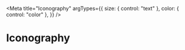 

<Meta
  title="Iconography"
  argTypes={{
    size: { control: "text" },
    color: { control: "color" },
  }}
/>

# Iconography

<IconGallery>
  <IconItem>
    <MumbleIcon size="48" />
  </IconItem>
  <IconItem>
    <HeartOutlineIcon size="48" />
  </IconItem>
  <IconItem>
    <HeartIcon size="48" />
  </IconItem>
  <IconItem>
    <ChatOutlineIcon size="48" />
  </IconItem>
  <IconItem>
    <ChatIcon size="48" />
  </IconItem>
  <IconItem>
    <ShareIcon size="48" />
  </IconItem>
</IconGallery>
